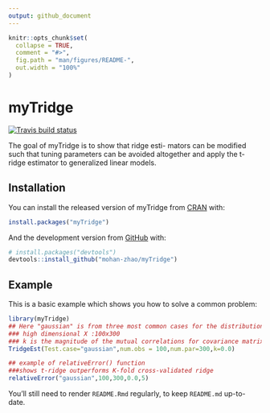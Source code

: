 ```yaml
---
output: github_document
---
```


```r
knitr::opts_chunk$set(
  collapse = TRUE,
  comment = "#>",
  fig.path = "man/figures/README-",
  out.width = "100%"
)
```

# myTridge

<!-- badges: start -->
[![Travis build status](https://travis-ci.com/mohan-zhao/myTridge.svg?branch=master)](https://travis-ci.com/mohan-zhao/myTridge)
<!-- badges: end -->

The goal of myTridge is to show that ridge esti-
mators can be modified such that tuning parameters can be avoided altogether and apply the t-ridge estimator to generalized linear models.

## Installation

You can install the released version of myTridge from [CRAN](https://CRAN.R-project.org) with:

``` r
install.packages("myTridge")
```

And the development version from [GitHub](https://github.com/) with:

``` r
# install.packages("devtools")
devtools::install_github("mohan-zhao/myTridge")
```
## Example

This is a basic example which shows you how to solve a common problem:

```r
library(myTridge)
## Here "gaussian" is from three most common cases for the distribution F: Gaussian,Poisson, and Bernoulli.
### high dimensional X :100x300
### k is the magnitude of the mutual correlations for covariance matrix 
TridgeEst(Test.case="gaussian",num.obs = 100,num.par=300,k=0.0)
```

```r
## example of relativeError() function
###shows t-ridge outperforms K-fold cross-validated ridge
relativeError("gaussian",100,300,0.0,5)
```

You'll still need to render `README.Rmd` regularly, to keep `README.md` up-to-date.
